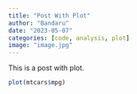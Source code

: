 ---
title: "Post With Plot"
author: "Bandaru"
date: "2023-05-07"
categories: [code, analysis, plot]
image: "image.jpg"
---

This is a post with plot.

```{r}
plot(mtcars$mpg)
```
